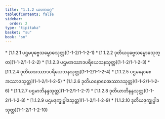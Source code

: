```yaml
---
title: "1.1.2 ယမကဝဂ္ဂ"
tableOfContents: false
sidebar:
  order: 2
type: "tipitaka"
basket: "su"
book: "sn"
---
```



<DynamicBreadcrumb />



<TableOfContents book="sn" section="1.1.2">
* [1.1.2.1 ပဌမပုဗ္ဗေသမ္ဗောဓသုတ္တ](1-1-2/1-1-2-1)
* [1.1.2.2 ဒုတိယပုဗ္ဗေသမ္ဗောဓသုတ္တ](1-1-2/1-1-2-2)
* [1.1.2.3 ပဌမအဿာဒပရိယေသနသုတ္တ](1-1-2/1-1-2-3)
* [1.1.2.4 ဒုတိယအဿာဒပရိယေသနသုတ္တ](1-1-2/1-1-2-4)
* [1.1.2.5 ပဌမနောစေအဿာဒသုတ္တ](1-1-2/1-1-2-5)
* [1.1.2.6 ဒုတိယနောစေအဿာဒသုတ္တ](1-1-2/1-1-2-6)
* [1.1.2.7 ပဌမာဘိနန္ဒသုတ္တ](1-1-2/1-1-2-7)
* [1.1.2.8 ဒုတိယာဘိနန္ဒသုတ္တ](1-1-2/1-1-2-8)
* [1.1.2.9 ပဌမဒုက္ခုပ္ပါဒသုတ္တ](1-1-2/1-1-2-9)
* [1.1.2.10 ဒုတိယဒုက္ခုပ္ပါဒသုတ္တ](1-1-2/1-1-2-10)
</TableOfContents>